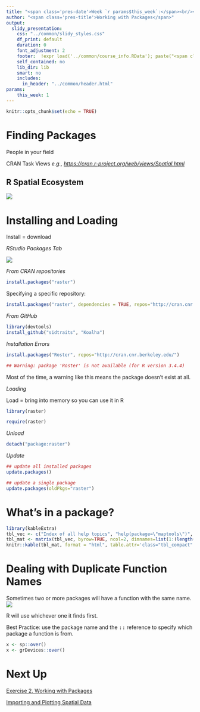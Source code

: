 ```yaml
---
title: "<span class='pres-date'>Week `r params$this_week`:</span><br/><span class='pres-subtitle'>Spatial Data Analysis with R</span><br/><span class='pres-date'>`r load('../common/course_info.RData'); lstCI$class01`</span>"
author: "<span class='pres-title'>Working with Packages</span>"
output: 
  slidy_presentation:
    css: "../common/slidy_styles.css"
    df_print: default
    duration: 0
    font_adjustment: 2
    footer:  !expr load('../common/course_info.RData'); paste("<span class='footer-right'><a href='acknowledgements.html'>Acknowledgements</a></span><span class='footer-right'><a href='../index.html'>Course Homepage</a></span><span class='footer-right'>Etherpad:&nbsp<a href='", lstCI$etherpadshort, "' target='_blank'>", lstCI$etherpadshort, "</a></span><span class='footer-subtitle'>Spatial Data Analysis in R</span>")
    self_contained: no
    lib_dir: lib
    smart: no
    includes:
      in_header: "../common/header.html"
params:
    this_week: 1
---
```


```r
knitr::opts_chunk$set(echo = TRUE)
```

# Finding Packages

People in your field

CRAN Task Views *e.g., <https://cran.r-project.org/web/views/Spatial.html>*

## R Spatial Ecosystem

<div class="centerblock"><img src="images/rspatial_ecosystem_v2_776x486.png"></img></div>

# Installing and Loading

Install = download

*RStudio Packages Tab*

<div class="indented2">
![](images/rstudio_install-packages.png)
</div>

_From CRAN repositories_

```r
install.packages("raster")
```

Specifying a specific repository:

```r
install.packages("raster", dependencies = TRUE, repos="http://cran.cnr.berkeley.edu/")
```

_From GitHub_

```r
library(devtools)
install_github("sidtraits", "Koalha")
```

_Installation Errors_

```r
install.packages("Roster", repos="http://cran.cnr.berkeley.edu/")
```

```r
## Warning: package 'Roster' is not available (for R version 3.4.4)
```


Most of the time, a warning like this means the package doesn't exist at all.

_Loading_

Load = bring into memory so you can use it in R

```r
library(raster)
```

```r
require(raster)
```

*Unload*

```r
detach("package:raster")
```

*Update*

```r
## update all installed packages
update.packages() 

## update a single package
update.packages(oldPkgs="raster")
```

# What's in a package?

```r
library(kableExtra)
tbl_vec <- c("Index of all help topics", "help(package=\"maptools\")", "Vignettes", "browseVignettes(package = \"raster\")", "Bundled datasets", "data(package=\"myPackge\")", "Installation directory", "system.file(package = \"maptools\")", "Files", "system.file(\"external/countries.csv\", package=\"raster\")", "Bundled demos", "demo(package=\"sp\")", "Run a demo", "demo(webmap)")
tbl_mat <- matrix(tbl_vec, byrow=TRUE, ncol=2, dimnames=list(1:(length(tbl_vec)/2), c("Content", "Cmd")))
knitr::kable(tbl_mat, format = "html", table.attr='class="tbl_compact"') %>% column_spec(column=2, monospace = TRUE)
```

# Dealing with Duplicate Function Names

Sometimes two or more packages will have a function with the same name. ![](images/sad-face-32x32.png) 

R will use whichever one it finds first.

Best Practice: use the package name and the <tt>::</tt> reference to specify which package a function is from.

```r
x <- sp::over()
x <- grDevices::over()
```


# Next Up

[Exercise 2. Working with Packages](../exercises/ex02_packages.html){target="_blank"}

[Importing and Plotting Spatial Data](part01d_import_plot.html)






